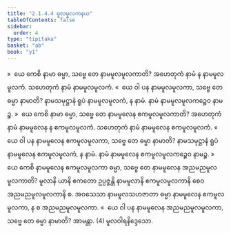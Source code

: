 ```yaml
---
title: "2.1.4.4 မူလမူလကနယ"
tableOfContents: false
sidebar:
  order: 4
type: "tipitaka"
basket: "ab"
book: "y1"
---
```



<DynamicBreadcrumb />

<Division number="95" book="y1" e="ch" v="33" p="14">

<Paragraph number="245" book="y1">
»  ယေ ကေစိ နာမာ ဓမ္မာ, သဗ္ဗေ တေ နာမမူလမူလကာတိ?
</Paragraph>

<Paragraph number="246" book="y1">
အဟေတုကံ နာမံ န နာမမူလမူလကံ. သဟေတုကံ နာမံ နာမမူလမူလကံ.
</Paragraph>

<Paragraph number="247" book="y1">
«  ယေ ဝါ ပန နာမမူလမူလကာ, သဗ္ဗေ တေ ဓမ္မာ နာမာတိ?
</Paragraph>

<Paragraph number="248" book="y1">
နာမသမုဋ္ဌာနံ ရူပံ နာမမူလမူလကံ, န နာမံ. နာမံ နာမမူလမူလကဉ္စေဝ နာမဉ္စ.
</Paragraph>

</Division>
<Division number="96" book="y1" e="ch" v="33" p="14">

<Paragraph number="249" book="y1">
»  ယေ ကေစိ နာမာ ဓမ္မာ, သဗ္ဗေ တေ နာမမူလေန ဧကမူလမူလကာတိ?
</Paragraph>

<Paragraph number="250" book="y1">
အဟေတုကံ နာမံ နာမမူလေန န ဧကမူလမူလကံ. သဟေတုကံ နာမံ နာမမူလေန ဧကမူလမူလကံ.
</Paragraph>

<Paragraph number="251" book="y1">
«  ယေ ဝါ ပန နာမမူလေန ဧကမူလမူလကာ, သဗ္ဗေ တေ ဓမ္မာ နာမာတိ?
</Paragraph>

<Paragraph number="252" book="y1">
နာမသမုဋ္ဌာနံ ရူပံ နာမမူလေန ဧကမူလမူလကံ, န နာမံ. နာမံ နာမမူလေန ဧကမူလမူလကဉ္စေဝ နာမဉ္စ.
</Paragraph>

</Division>
<Division number="97" book="y1" e="ch" v="33" p="14">

<Paragraph number="253" book="y1">
»  ယေ ကေစိ နာမမူလေန ဧကမူလမူလကာ ဓမ္မာ, သဗ္ဗေ တေ နာမမူလေန အညမညမူလမူလကာတိ?
</Paragraph>

<Paragraph number="254" book="y1">
မူလာနိ ယာနိ ဧကတော ဥပ္ပဇ္ဇန္တိ နာမမူလာနိ ဧကမူလမူလကာနိ စေဝ အညမညမူလမူလကာနိ စ. အဝသေသာ နာမမူလသဟဇာတာ ဓမ္မာ နာမမူလေန ဧကမူလမူလကာ, န စ အညမညမူလမူလကာ.
</Paragraph>

<Paragraph number="255" book="y1">
«  ယေ ဝါ ပန နာမမူလေန အညမညမူလမူလကာ, သဗ္ဗေ တေ ဓမ္မာ နာမာတိ? အာမန္တာ. (4)

</Paragraph>
</Division>

<Paragraph number="256" type="center" book="y1">
မူလဝါရနိဒ္ဒေသော.
</Paragraph>